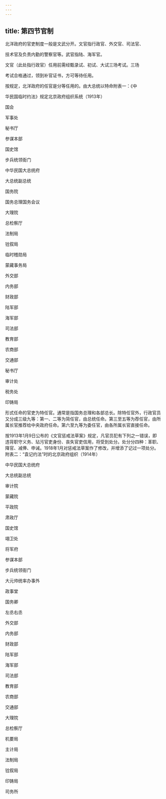 ```yaml
---
---
---
```

title: 第四节官制
---



北洋政府的官吏制度一般是文武分开。文官指行政官、外交官、司法官、

技术官及负责内勤的警察官等。武官指陆、海军官。

文官（此处指行政官）任用前需经甄录试、初试、大试三场考试。三场

考试合格通过，领到补官证书，方可等待任用。

按规定，北洋政府的任官是分等任用的。由大总统以特命附表一：《中

华民国临时约法》规定北京政府组织系统（1913年）

国会

军事处

秘书厅

参谋本部

国史馆

步兵统领衙门

中华民国大总统府

大总统副总统

国务院

国务总理国务会议

大理院

总检察厅

法制局

铨叙局

临时稽勋局

蒙藏事务局

外交部

内务部

财政部

陆军部

海军部

司法部

教育部

农商部

交通部

秘书厅

审计处

税务处

印铸局

形式任命的官吏为特任官。通常是指国务总理和各部总长。除特任官外，行政官员又分成三级九等：第一、二等为简任官，由总统任命。第三至五等为荐任官，由所属长官推荐给中央政府任命。第六至九等为委任官，由各所属长官直接任命。

按1913年1月9日公布的《文官惩戒法草案》规定，凡官员犯有下列之一错误，即违背职守义务、玷污官吏身份、丧失官吏信用，将受到处分。处分分四种：革职、降官、减俸、申诫。1918年1月对惩戒法草案作了修改，并增添了记过一项处分。附表二：“袁记约法”时的北京政府组织（1914年）

中华民国大总统府

大总统副总统

审计院

蒙藏院

平政院

肃政厅

国史馆

翊卫处

将军府

参谋本部

步兵统领衙门

大元帅统率办事外

政事堂

国务卿

左丞右丞

外交部

内务部

财政部

陆军部

海军部

司法部

教育部

农商部

交通部

大理院

总检察厅

机要局

主计局

法制局

铨叙局

印铸局

司务所